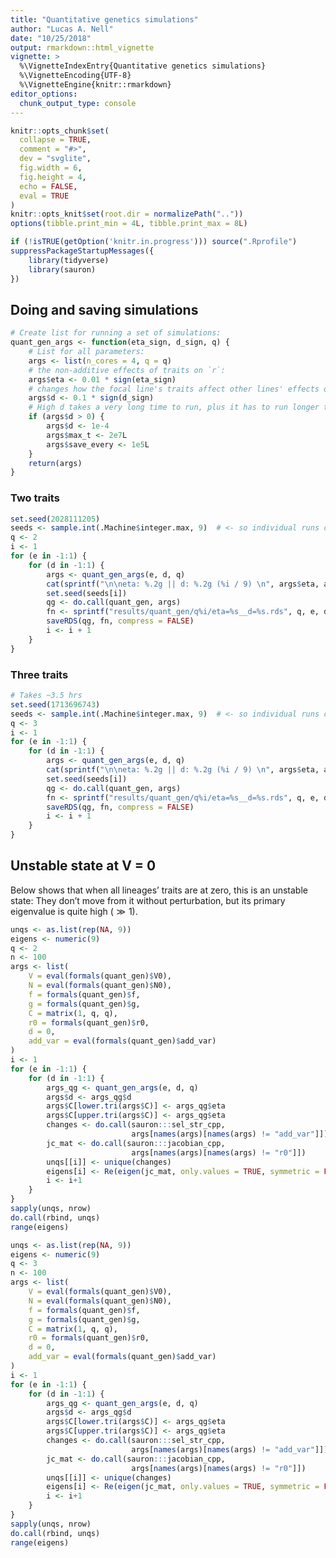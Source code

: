 ```yaml
---
title: "Quantitative genetics simulations"
author: "Lucas A. Nell"
date: "10/25/2018"
output: rmarkdown::html_vignette
vignette: >
  %\VignetteIndexEntry{Quantitative genetics simulations}
  %\VignetteEncoding{UTF-8}
  %\VignetteEngine{knitr::rmarkdown}
editor_options: 
  chunk_output_type: console
---
```


```r
knitr::opts_chunk$set(
  collapse = TRUE,
  comment = "#>",
  dev = "svglite", 
  fig.width = 6,
  fig.height = 4,
  echo = FALSE,
  eval = TRUE
)
knitr::opts_knit$set(root.dir = normalizePath(".."))
options(tibble.print_min = 4L, tibble.print_max = 8L)
```
```r
if (!isTRUE(getOption('knitr.in.progress'))) source(".Rprofile")
suppressPackageStartupMessages({
    library(tidyverse)
    library(sauron)
})
```



## Doing and saving simulations

```r
# Create list for running a set of simulations:
quant_gen_args <- function(eta_sign, d_sign, q) {
    # List for all parameters:
    args <- list(n_cores = 4, q = q)
    # the non-additive effects of traits on `r`:
    args$eta <- 0.01 * sign(eta_sign)
    # changes how the focal line's traits affect other lines' effects of competition:
    args$d <- 0.1 * sign(d_sign)
    # High d takes a very long time to run, plus it has to run longer to reach equilibrium
    if (args$d > 0) {
        args$d <- 1e-4
        args$max_t <- 2e7L
        args$save_every <- 1e5L
    }
    return(args)
}
```


### Two traits

```r
set.seed(2028111205)
seeds <- sample.int(.Machine$integer.max, 9)  # <- so individual runs can be re-evaluated
q <- 2
i <- 1
for (e in -1:1) {
    for (d in -1:1) {
        args <- quant_gen_args(e, d, q)
        cat(sprintf("\n\neta: %.2g || d: %.2g (%i / 9) \n", args$eta, args$d, i))
        set.seed(seeds[i])
        qg <- do.call(quant_gen, args)
        fn <- sprintf("results/quant_gen/q%i/eta=%s__d=%s.rds", q, e, d)
        saveRDS(qg, fn, compress = FALSE)
        i <- i + 1
    }
}
```


### Three traits

```r
# Takes ~3.5 hrs
set.seed(1713696743)
seeds <- sample.int(.Machine$integer.max, 9)  # <- so individual runs can be re-evaluated
q <- 3
i <- 1
for (e in -1:1) {
    for (d in -1:1) {
        args <- quant_gen_args(e, d, q)
        cat(sprintf("\n\neta: %.2g || d: %.2g (%i / 9) \n", args$eta, args$d, i))
        set.seed(seeds[i])
        qg <- do.call(quant_gen, args)
        fn <- sprintf("results/quant_gen/q%i/eta=%s__d=%s.rds", q, e, d)
        saveRDS(qg, fn, compress = FALSE)
        i <- i + 1
    }
}
```




## Unstable state at V = 0

Below shows that when all lineages' traits are at zero, this is an unstable state:
They don't move from it without perturbation, but its primary eigenvalue is quite high
($\gg 1$).


```r
unqs <- as.list(rep(NA, 9))
eigens <- numeric(9)
q <- 2
n <- 100
args <- list(
    V = eval(formals(quant_gen)$V0),
    N = eval(formals(quant_gen)$N0),
    f = formals(quant_gen)$f,
    g = formals(quant_gen)$g,
    C = matrix(1, q, q),
    r0 = formals(quant_gen)$r0,
    d = 0,
    add_var = eval(formals(quant_gen)$add_var)
)
i <- 1
for (e in -1:1) {
    for (d in -1:1) {
        args_qg <- quant_gen_args(e, d, q)
        args$d <- args_qg$d
        args$C[lower.tri(args$C)] <- args_qg$eta
        args$C[upper.tri(args$C)] <- args_qg$eta
        changes <- do.call(sauron:::sel_str_cpp, 
                           args[names(args)[names(args) != "add_var"]])
        jc_mat <- do.call(sauron:::jacobian_cpp, 
                           args[names(args)[names(args) != "r0"]])
        unqs[[i]] <- unique(changes)
        eigens[i] <- Re(eigen(jc_mat, only.values = TRUE, symmetric = FALSE)$values[1])
        i <- i+1
    }
}
sapply(unqs, nrow)
do.call(rbind, unqs)
range(eigens)
```


```r
unqs <- as.list(rep(NA, 9))
eigens <- numeric(9)
q <- 3
n <- 100
args <- list(
    V = eval(formals(quant_gen)$V0),
    N = eval(formals(quant_gen)$N0),
    f = formals(quant_gen)$f,
    g = formals(quant_gen)$g,
    C = matrix(1, q, q),
    r0 = formals(quant_gen)$r0,
    d = 0,
    add_var = eval(formals(quant_gen)$add_var)
)
i <- 1
for (e in -1:1) {
    for (d in -1:1) {
        args_qg <- quant_gen_args(e, d, q)
        args$d <- args_qg$d
        args$C[lower.tri(args$C)] <- args_qg$eta
        args$C[upper.tri(args$C)] <- args_qg$eta
        changes <- do.call(sauron:::sel_str_cpp, 
                           args[names(args)[names(args) != "add_var"]])
        jc_mat <- do.call(sauron:::jacobian_cpp, 
                           args[names(args)[names(args) != "r0"]])
        unqs[[i]] <- unique(changes)
        eigens[i] <- Re(eigen(jc_mat, only.values = TRUE, symmetric = FALSE)$values[1])
        i <- i+1
    }
}
sapply(unqs, nrow)
do.call(rbind, unqs)
range(eigens)
```
